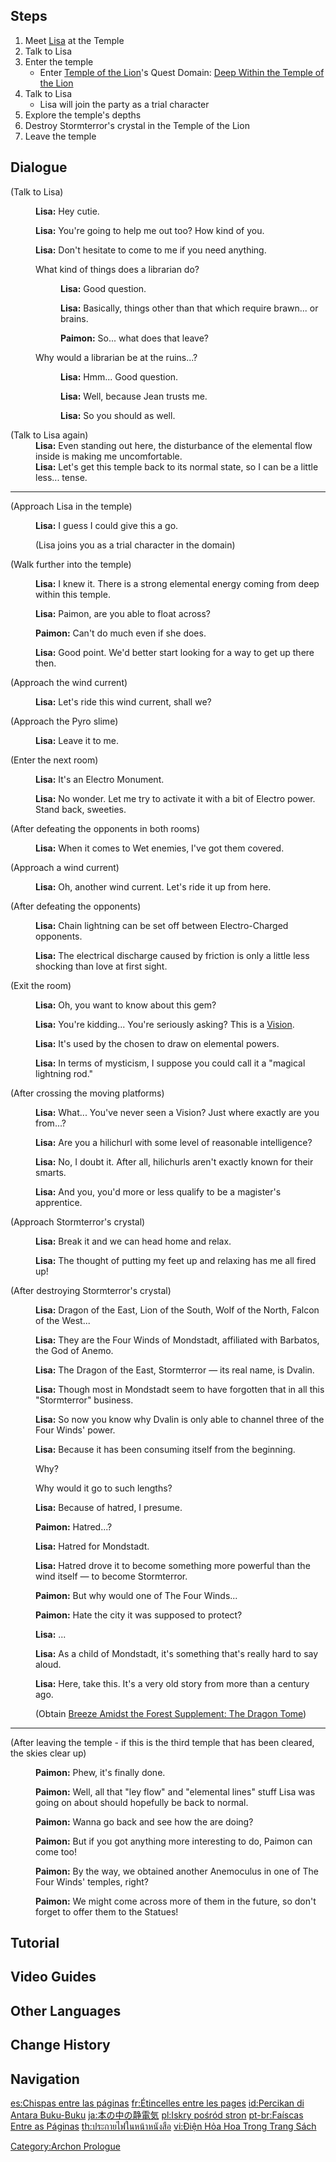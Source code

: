 {{Quest Infobox
|id            = 00362
|image         = Archon Quest C0A1 Sparks Amongst the Pages.png
|type          = Archon
|chapter       = Prologue
|actNum        = I
|act           = The Outlander Who Caught the Wind
|part          = 9
|startLocation = [[Galesong Hill]], [[Mondstadt]]
|region        = Mondstadt
|area          = Galesong Hill
|prev          = Knights of Favonius (Quest)
|next          = Shadow Over Mondstadt
|concurrent    = Winds of the Past
|concurrent2   = Crash Course
|domain        = Deep Within the Temple of the Lion
|exp           = 275
|mora          = 3,000
|primogems     = 20
|other         = {{Card|Lisa}}{{Card|Otherworldly Story|1}}{{Card|Character EXP|1,550}}{{Card|Enhancement Ore|3}}{{Card|Breeze Amidst the Forest|link=Breeze Amidst the Forest Supplement: The Dragon Tome|Vol 2|type=Book|rarity=3}}{{Card|Anemoculus|1}}
|characters    = Lisa;Paimon;Traveler
|voiced        = yes
}}
{{TeyvatQuest|0|1|part=9}}

==Steps==
# Meet [[Lisa]] at the Temple
# Talk to Lisa
# Enter the temple
#* Enter [[Temple of the Lion]]'s Quest Domain: [[Deep Within the Temple of the Lion]]
# Talk to Lisa
#* Lisa will join the party as a trial character
# Explore the temple's depths
# Destroy Stormterror's crystal in the Temple of the Lion
# Leave the temple

==Dialogue==
{{Quest Description|[[Lisa]] is in charge of clearing the [[Deep Within the Temple of the Lion]] alongside you.}}
{{Dialogue start}}
;(Talk to Lisa)
:{{A|vo mdaq032 2 lisa 01.ogg}} '''Lisa:''' Hey cutie.
:{{A|vo mdaq032 2 lisa 02.ogg}} '''Lisa:''' You're going to help me out too? How kind of you.
:{{A|vo mdaq032 2 lisa 03.ogg}} '''Lisa:''' Don't hesitate to come to me if you need anything.
:{{DIcon}} What kind of things does a librarian do?
::{{A|vo mdaq032 2 lisa 04a 1.ogg}} '''Lisa:''' Good question.
::{{A|vo mdaq032 2 lisa 04a 2.ogg}} '''Lisa:''' Basically, things other than that which require brawn... or brains.
::{{A|vo mdaq032 2 paimon 01a.ogg}} '''Paimon:''' So... what does that leave?
:{{DIcon}} Why would a librarian be at the ruins...?
::{{A|vo mdaq032 2 lisa 04b 1.ogg}} '''Lisa:''' Hmm... Good question.
::{{A|vo mdaq032 2 lisa 04b 2.ogg}} '''Lisa:''' Well, because Jean trusts me.
::{{A|vo mdaq032 2 lisa 04b 3.ogg}} '''Lisa:''' So you should as well.

;(Talk to Lisa again)
:'''Lisa:''' Even standing out here, the disturbance of the elemental flow inside is making me uncomfortable.
:'''Lisa:''' Let's get this temple back to its normal state, so I can be a little less... tense.
----
;(Approach Lisa in the temple)
:{{A|vo mdaq033 4 lisa 01.ogg}} '''Lisa:''' I guess I could give this a go.
:;(Lisa joins you as a trial character in the domain)

;(Walk further into the temple)
:{{A|vo mdaq033 5 lisa 01.ogg}} '''Lisa:''' I knew it. There is a strong elemental energy coming from deep within this temple.
:{{A|vo mdaq033 5 lisa 02.ogg}} '''Lisa:''' Paimon, are you able to float across?
:{{A|vo mdaq033 5 paimon 01.ogg}} '''Paimon:''' Can't do much even if she does.
:{{A|vo mdaq033 5 lisa 03.ogg}} '''Lisa:''' Good point. We'd better start looking for a way to get up there then.

;(Approach the wind current)
:{{A|vo mdaq033 5 lisa 04.ogg}} '''Lisa:''' Let's ride this wind current, shall we?

;(Approach the Pyro slime)
:{{A|vo mdaq033 5 lisa 05.ogg}} '''Lisa:''' Leave it to me.

;(Enter the next room)
:{{A|vo mdaq033 5 lisa 06.ogg}} '''Lisa:''' It's an Electro Monument.
:{{A|vo mdaq033 5 lisa 07.ogg}} '''Lisa:''' No wonder. Let me try to activate it with a bit of Electro power. Stand back, sweeties.

;(After defeating the opponents in both rooms)
:{{A|vo mdaq033 5 lisa 08.ogg}} '''Lisa:''' When it comes to Wet enemies, I've got them covered.

;(Approach a wind current)
:{{A|vo mdaq033 5 lisa 09.ogg}} '''Lisa:''' Oh, another wind current. Let's ride it up from here.

;(After defeating the opponents)
:{{A|vo mdaq033 5 lisa 10.ogg}} '''Lisa:''' Chain lightning can be set off between Electro-Charged opponents.
:{{A|vo mdaq033 5 lisa 11.ogg}} '''Lisa:''' The electrical discharge caused by friction is only a little less shocking than love at first sight.

;(Exit the room)
:{{A|vo mdaq033 5 lisa 12.ogg}} '''Lisa:''' Oh, you want to know about this gem?
:{{A|vo mdaq033 5 lisa 13.ogg}} '''Lisa:''' You're kidding... You're seriously asking? This is a [[Vision]].
:{{A|vo mdaq033 5 lisa 14.ogg}} '''Lisa:''' It's used by the chosen to draw on elemental powers.
:{{A|vo mdaq033 5 lisa 15.ogg}} '''Lisa:''' In terms of mysticism, I suppose you could call it a "magical lightning rod."

;(After crossing the moving platforms)
:{{A|vo mdaq033 5 lisa 16.ogg}} '''Lisa:''' What... You've never seen a Vision? Just where exactly are you from...?
:{{A|vo mdaq033 5 lisa 17.ogg}} '''Lisa:''' Are you a hilichurl with some level of reasonable intelligence?
:{{A|vo mdaq033 5 lisa 18.ogg}} '''Lisa:''' No, I doubt it. After all, hilichurls aren't exactly known for their smarts.
:{{A|vo mdaq033 5 lisa 19.ogg}} '''Lisa:''' And you, you'd more or less qualify to be a magister's apprentice.

;(Approach Stormterror's crystal)
:{{A|vo mdaq033 6 lisa 01.ogg}} '''Lisa:''' Break it and we can head home and relax.
:{{A|vo mdaq033 6 lisa 02.ogg}} '''Lisa:''' The thought of putting my feet up and relaxing has me all fired up!

;(After destroying Stormterror's crystal)
:{{A|vo mdaq033 6 lisa 03.ogg}} '''Lisa:''' Dragon of the East, Lion of the South, Wolf of the North, Falcon of the West...
:{{A|vo mdaq033 6 lisa 04.ogg}} '''Lisa:''' They are the Four Winds of Mondstadt, affiliated with Barbatos, the God of Anemo.
:{{A|vo mdaq033 6 lisa 05.ogg}} '''Lisa:''' The Dragon of the East, Stormterror &mdash; its real name, is Dvalin.
:{{A|vo mdaq033 6 lisa 06.ogg}} '''Lisa:''' Though most in Mondstadt seem to have forgotten that in all this "Stormterror" business.
:{{A|vo mdaq033 6 lisa 07.ogg}} '''Lisa:''' So now you know why Dvalin is only able to channel three of the Four Winds' power.
:{{A|vo mdaq033 6 lisa 08.ogg}} '''Lisa:''' Because it has been consuming itself from the beginning.
:{{DIcon}} Why?
:{{DIcon}} Why would it go to such lengths?
:{{A|vo mdaq033 6 lisa 09.ogg}} '''Lisa:''' Because of hatred, I presume.
:{{A|vo mdaq033 6 paimon 01.ogg}} '''Paimon:''' Hatred...?
:{{A|vo mdaq033 6 lisa 10.ogg}} '''Lisa:''' Hatred for Mondstadt.
:{{A|vo mdaq033 6 lisa 11.ogg}} '''Lisa:''' Hatred drove it to become something more powerful than the wind itself &mdash; to become Stormterror.
:{{A|vo mdaq033 6 paimon 02.ogg}} '''Paimon:''' But why would one of The Four Winds...
:{{A|vo mdaq033 6 paimon 03.ogg}} '''Paimon:''' Hate the city it was supposed to protect?
:{{A|vo mdaq033 6 lisa 12.ogg}} '''Lisa:''' ...
:{{A|vo mdaq033 6 lisa 13.ogg}} '''Lisa:''' As a child of Mondstadt, it's something that's really hard to say aloud.
:{{A|vo mdaq033 6 lisa 14.ogg}} '''Lisa:''' Here, take this. It's a very old story from more than a century ago.
:;(Obtain [[Breeze Amidst the Forest Supplement: The Dragon Tome]])
----
<!--Verified that this dialogue branch is not possible to trigger.
:<small>''(If the player has not collected an [[Anemoculus]] before entering the domain)''</small>
::{{A|vo mdaq035 3a paimon 01.ogg}} '''Paimon:''' Phew, it's finally done.
::{{A|vo mdaq035 3a paimon 02.ogg}} '''Paimon:''' Well, all that "ley flow" and "elemental lines" stuff Lisa was going on about should hopefully be back to normal.
::{{A|vo mdaq035 3a paimon 03.ogg}} '''Paimon:''' Wanna go back and see how the {{Color|buzzword|Knights}} are doing?
::{{A|vo mdaq035 3a paimon 04.ogg}} '''Paimon:''' But if you got anything more interesting to do, Paimon can come too!
::{{A|vo mdaq035 3a paimon 05.ogg}} '''Paimon:''' Like... going on a shopping spree... or checking out the {{Color|buzzword|Statue of The Seven}} again.
::{{A|vo mdaq035 3a paimon 06.ogg}} '''Paimon:''' At the temples of The Four Winds, we found something like... solidified wind, didn't we?
::{{A|vo mdaq035 3a paimon 07.ogg}} '''Paimon:''' In Mondstadt, people call them "Anemoculi."
::{{A|vo mdaq035 3a paimon 08.ogg}} '''Paimon:''' They're called this because they can be fitted into the statue's eyes.
::{{A|vo mdaq035 3a paimon 09.ogg}} '''Paimon:''' Some fairy tales say the statues' eyes originally had gems that were taken by swallows.
::{{A|vo mdaq035 3a paimon 10.ogg}} '''Paimon:''' But Anemoculi never had a physical form from the start.
::{{A|vo mdaq035 3a paimon 11.ogg}} '''Paimon:''' People with Visions collect them to offer to the {{Color|buzzword|statues}} in exchange for blessings.
::{{A|vo mdaq035 3a paimon 12.ogg}} '''Paimon:''' Unlike others with powers, you don't have a Vision. But then the rules of this world don't apply to you anyway so...
::{{A|vo mdaq035 3a paimon 13.ogg}} '''Paimon:''' We can go see what happens right now, if you wanna try!
::{{A|vo mdaq035 3a paimon 14.ogg}} '''Paimon:''' The statue in Windrise should be the closest one.
::{{A|vo mdaq035 3a paimon 15.ogg}} '''Paimon:''' Paimon can't wait to see what the gods do to you!
:<small>''(If the player has collected an [[Anemoculus]] before)''</small>
-->
;(After leaving the temple - if this is the third temple that has been cleared, the skies clear up)
:{{A|vo mdaq035 3b paimon 01.ogg}} '''Paimon:''' Phew, it's finally done.
:{{A|vo mdaq035 3b paimon 02.ogg}} '''Paimon:''' Well, all that "ley flow" and "elemental lines" stuff Lisa was going on about should hopefully be back to normal.
:{{A|vo mdaq035 3b paimon 03.ogg}} '''Paimon:''' Wanna go back and see how the {{Color|buzzword|Knights}} are doing?
:{{A|vo mdaq035 3b paimon 04.ogg}} '''Paimon:''' But if you got anything more interesting to do, Paimon can come too!
:{{A|vo mdaq035 3b paimon 05.ogg}} '''Paimon:''' By the way, we obtained another Anemoculus in one of The Four Winds' temples, right?
:{{A|vo mdaq035 3b paimon 06.ogg}} '''Paimon:''' We might come across more of them in the future, so don't forget to offer them to the Statues!
{{Dialogue end}}

==Tutorial==
{{Transclude|Tutorial/Sparks Amongst the Pages}}

==Video Guides==
{{EVT
|video1   = https://youtu.be/-C03YdpUyY8
|caption1 = Deep Within the Temple of the Lion Domain Guide (7 Chests)
}}

==Other Languages==
{{Other Languages
|en      = Sparks Amongst the Pages
|zhs     = 书页里的电火花
|zhs_rm  = Shūyè Lǐ de Diànhuǒhuā
|zht     = 書頁裡的電火花
|zht_rm  = Shūyè Lǐ de Diànhuǒhuā
|zh_tl   = Electric Sparks in the Pages of a Book
|ja      = 本の中の静電気
|ja_rm   = Hon no Naka no Seidenki{{Assumed}}
|ja_tl   = Static Electricity in the Book
|ko      = 페이지 속의 스파크
|ko_rm   = Peiji Sogui Seupakeu
|ko_tl   = Sparks in the Pages
|es      = Chispas entre las páginas
|es_tl   = Sparks Between the Pages
|fr      = Étincelles entre les pages
|fr_tl   = Sparks Between the Pages
|ru      = Искры среди страниц
|ru_tl   = Sparks Amongst the Pages
|th      = ประกายไฟในหน้าหนังสือ
|th_rm   = Prakaifai nai na nang sue
|th_tl   = Electric Sparks Amongst Book Pages
|vi      = {{tt|Điện Hỏa Hoa|電火花}} Trong Trang Sách
|vi_tl   = Electric Sparks in the Pages of a Book{{Sino|vi|part=1}}
|de      = Der Funke zwischen den Seiten
|de_tl   = The Spark Between the Pages
|id      = Percikan di Antara Buku-Buku
|id_tl   = Spark Between the Books
|pt      = Faíscas Entre as Páginas
|pt_tl   = Sparks Between the Pages
|tr      = Sayfalar Arasındaki Kıvılcımlar
|tr_tl   = 
|it      = Scintille tra le pagine
|it_tl   = Sparks Between the Pages
}}

==Change History==
{{Change History|1.0}}

==Navigation==
{{Archon Quest Navbox|chapter=Prologue}}
[[Category:Archon Prologue]]

[[es:Chispas entre las páginas]]
[[fr:Étincelles entre les pages]]
[[id:Percikan di Antara Buku-Buku]]
[[ja:本の中の静電気]]
[[pl:Iskry pośród stron]]
[[pt-br:Faíscas Entre as Páginas]]
[[th:ประกายไฟในหน้าหนังสือ]]
[[vi:Điện Hỏa Hoa Trong Trang Sách]]